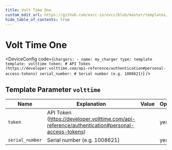 ```yaml
---
title: Volt Time One
custom_edit_url: https://github.com/evcc-io/evcc/blob/master/templates/definition/charger/volttime.yaml
hide_table_of_contents: true
---
```



# Volt Time One

<DeviceFeatures features="sponsorship" />

<DeviceConfig code={`chargers:
    - name: my_charger
      type: template
      template: volttime
      token: # API Token (https://developer.volttime.com/api-reference/authentication#personal-access-tokens)
      serial_number: # Serial number (e.g. 1008621)`}  />

## Template Parameter `volttime`

| Name | Explanation | Value | Optional |
|-----------|-------------|-------|----------|
| `token` | API Token (https://developer.volttime.com/api-reference/authentication#personal-access-tokens) |  | yes |
| `serial_number` | Serial number (e.g. 1008621) |  | yes |

<SponsorshipRequired />

